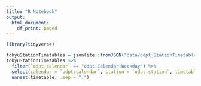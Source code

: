 ```yaml
---
title: "R Notebook"
output:
  html_document:
    df_print: paged
---
```


```r
library(tidyverse)
```

```r
tokyuStationTimetables = jsonlite::fromJSON("data/odpt_StationTimetable[Tokyu].json")
tokyuStationTimetables %>% 
  filter(`odpt:calendar` == "odpt.Calendar:Weekday") %>% 
  select(calendar = `odpt:calendar`, station = `odpt:station`, timetable = `odpt:stationTimetableObject`) %>% 
  unnest(timetable, .sep = ".")
```

